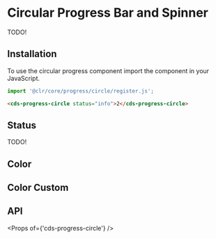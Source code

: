 
<Meta title="Components/Circular Progress/Getting Started" />

# Circular Progress Bar and Spinner

TODO!

## Installation

To use the circular progress component import the component in your JavaScript.

```typescript
import '@clr/core/progress/circle/register.js';
```

```html
<cds-progress-circle status="info">2</cds-progress-circle>
```

## Status

TODO!

<Preview>
  <Story id="components-badge-stories--status" />
</Preview>

## Color

<Preview>
  <Story id="components-badge-stories--color" />
</Preview>

## Color Custom

<Preview>
  <Story id="components-badge-stories--color-custom" />
</Preview>

## API

<Props of={'cds-progress-circle'} />
